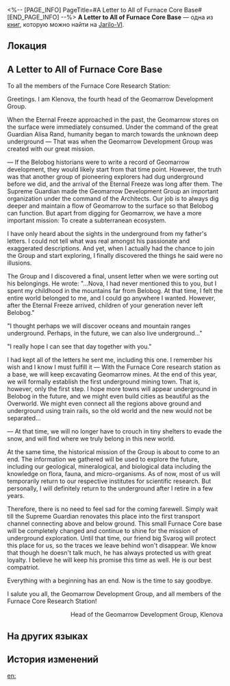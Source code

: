 <%-- [PAGE_INFO]
PageTitle=#A Letter to All of Furnace Core Base#
[END_PAGE_INFO] --%>
{{Дополнить}}
{{Книга Инфобокс
|id           = 105
|partIds      = 190237
|Название     = 
|Изображение  = Иконка Письмо.png
|Мир          = Jarilo-VI
|Томов        = 1
|Автор        = <!--нужно добавить-->
|Описание     = A letter from the past, now carefully guarded by a silent yet majestic mechanical construct. It seems to have an extraordinary meaning for its owner.
|Том1         = {{tx}}
|Источник1    = {{tx|Отсутствует источник}}
|Персонажи    = 
|Фракции      = 
}}
'''A Letter to All of Furnace Core Base''' — одна из [[Книги|книг]], которую можно найти на [[Jarilo-VI]].

==Локация==
{{Отметка карты|<!--название карты-->|<!--id отметки-->}}

==A Letter to All of Furnace Core Base==
{{Размер|+4|<div align="center">A Letter to all of Furnace Core Base</div>}}

To all the members of the Furnace Core Research Station:

Greetings. I am Klenova, the fourth head of the Geomarrow Development Group.

When the Eternal Freeze approached in the past, the Geomarrow stores on the surface were immediately consumed. Under the command of the great Guardian Alisa Rand, humanity began to march towards the unknown deep underground &mdash; That was when the Geomarrow Development Group was created with our great mission.

&mdash; If the Belobog historians were to write a record of Geomarrow development, they would likely start from that time point. However, the truth was that another group of pioneering explorers had dug underground before we did, and the arrival of the Eternal Freeze was long after them. The Supreme Guardian made the Geomarrow Development Group an important organization under the command of the Architects. Our job is to always dig deeper and maintain a flow of Geomarrow to the surface so that Belobog can function. But apart from digging for Geomarrow, we have a more important mission: To create a subterranean ecosystem.

I have only heard about the sights in the underground from my father's letters. I could not tell what was real amongst his passionate and exaggerated descriptions. And yet, when I actually had the chance to join the Group and start exploring, I finally discovered the things he said were no illusions.

The Group and I discovered a final, unsent letter when we were sorting out his belongings. He wrote: "...Nova, I had never mentioned this to you, but I spent my childhood in the mountains far from Belobog. At that time, I felt the entire world belonged to me, and I could go anywhere I wanted. However, after the Eternal Freeze arrived, children of your generation never left Belobog."

"I thought perhaps we will discover oceans and mountain ranges underground. Perhaps, in the future, we can also live underground..."

"I really hope I can see that day together with you."

I had kept all of the letters he sent me, including this one. I remember his wish and I know I must fulfill it &mdash; With the Furnace Core research station as a base, we will keep excavating Geomarrow mines. At the end of this year, we will formally establish the first underground mining town. That is, however, only the first step. I hope more towns will appear underground in Belobog in the future, and we might even build cities as beautiful as the Overworld. We might even connect all the regions above ground and underground using train rails, so the old world and the new would not be separated...

&mdash; At that time, we will no longer have to crouch in tiny shelters to evade the snow, and will find where we truly belong in this new world.

At the same time, the historical mission of the Group is about to come to an end. The information we gathered will be used to explore the future, including our geological, mineralogical, and biological data including the knowledge on flora, fauna, and micro-organisms. As of now, most of us will temporarily return to our respective institutes for scientific research. But personally, I will definitely return to the underground after I retire in a few years.

Therefore, there is no need to feel sad for the coming farewell. Simply wait till the Supreme Guardian renovates this place into the first transport channel connecting above and below ground. This small Furnace Core base will be completely changed and continue to shine for the mission of underground exploration. Until that time, our friend big Svarog will protect this place for us, so the traces we leave behind won't disappear. We know that though he doesn't talk much, he has always protected us with great loyalty. I believe he will keep his promise this time as well. He is our best compatriot.

Everything with a beginning has an end. Now is the time to say goodbye.

I salute you all, the Geomarrow Development Group, and all members of the Furnace Core Research Station!

<div align="right">Head of the Geomarrow Development Group, Klenova</div>

==На других языках==
{{На других языках
|en   = A Letter to All of Furnace Core Base
|zhs  = 致「炉心」基地全体的一封信
|zht  = 致「爐心」基地全體的一封信
|ja   = 「炉心」基地全員への手紙
|ko   = 「노심」 기지 전체에 보내는 편지
|es   = Carta a los miembros de la base de investigación del Núcleo de la Fragua
|fr   = Une lettre adressée à toutes les personnes de la base du Noyau de la fournaise
|ru   = Письмо всем в Ядре печи
|th   = จดหมายถึงฐาน "Furnace Core" ทั้งหมด
|vi   = Bức Thư Gửi Đến Toàn Thể Căn Cứ Lõi Trung Tâm
|de   = Ein Brief an alle in der Basis „Schmelzofen-Kern“
|id   = Sepucuk Surat untuk Seluruh Dasar Furnace Core
|pt   = Uma Carta a Todos da Base do Núcleo da Fornalha
}}

==История изменений==
{{История изменений|3.5}}

[[en:]]
